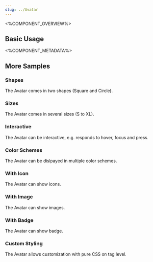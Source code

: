 ```yaml
---
slug: ../Avatar
---
```



<%COMPONENT_OVERVIEW%>

## Basic Usage
<Basic />

<%COMPONENT_METADATA%>

## More Samples

### Shapes
The Avatar comes in two shapes (Square and Circle).
<Shapes />

### Sizes
The Avatar comes in several sizes (S to XL).
<Sizes />

### Interactive
The Avatar can be interactive, e.g. responds to hover, focus and press.

<Interactive />

### Color Schemes
The Avatar can be dislpayed in multiple color schemes.

<ColorSchemes />

### With Icon
The Avatar can show icons.

<WithIcon />

### With Image
The Avatar can show images.
<WithImage />


### With Badge
The Avatar can show badge.

<WithBadge />

### Custom Styling
The Avatar allows customization with pure CSS on tag level.

<Styles />